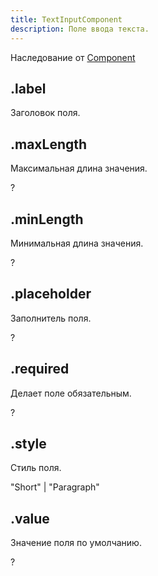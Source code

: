 ```yaml
---
title: TextInputComponent
description: Поле ввода текста.
---
```


Наследование от [Component](component.mdx)

## .label

Заголовок поля.

<MdnRef dataType="String" />

## .maxLength

Максимальная длина значения.

?<MdnRef dataType="Number" />

## .minLength

Минимальная длина значения.

?<MdnRef dataType="Number" />

## .placeholder

Заполнитель поля.

?<MdnRef dataType="String" />

## .required

Делает поле обязательным.

?<MdnRef dataType="Boolean" />

## .style

Стиль поля.

"Short" | "Paragraph"

## .value

Значение поля по умолчанию.

?<MdnRef dataType="String" />
